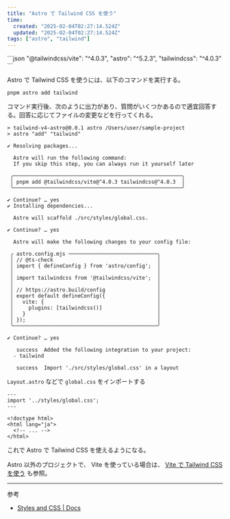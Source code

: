 ```yaml
---
title: "Astro で Tailwind CSS を使う"
time:
  created: "2025-02-04T02:27:14.524Z"
  updated: "2025-02-04T02:27:14.524Z"
tags: ["astro", "tailwind"]
---
```



<Callout title="Dependencies">
```json
"@tailwindcss/vite": "^4.0.3",
"astro": "^5.2.3",
"tailwindcss": "^4.0.3"
```
</Callout>

Astro で Tailwind CSS を使うには、以下のコマンドを実行する。

```shell
pnpm astro add tailwind
```

コマンド実行後、次のように出力があり、質問がいくつかあるので適宜回答する。回答に応じてファイルの変更などを行ってくれる。

```shell
> tailwind-v4-astro@0.0.1 astro /Users/user/sample-project
> astro "add" "tailwind"

✔ Resolving packages...

  Astro will run the following command:
  If you skip this step, you can always run it yourself later

 ╭───────────────────────────────────────────────────────╮
 │ pnpm add @tailwindcss/vite@^4.0.3 tailwindcss@^4.0.3  │
 ╰───────────────────────────────────────────────────────╯

✔ Continue? … yes
✔ Installing dependencies...

  Astro will scaffold ./src/styles/global.css.

✔ Continue? … yes

  Astro will make the following changes to your config file:

 ╭ astro.config.mjs ─────────────────────────────╮
 │ // @ts-check                                  │
 │ import { defineConfig } from 'astro/config';  │
 │                                               │
 │ import tailwindcss from '@tailwindcss/vite';  │
 │                                               │
 │ // https://astro.build/config                 │
 │ export default defineConfig({                 │
 │   vite: {                                     │
 │     plugins: [tailwindcss()]                  │
 │   }                                           │
 │ });                                           │
 ╰───────────────────────────────────────────────╯

✔ Continue? … yes
  
   success  Added the following integration to your project:
  - tailwind
  
   success  Import './src/styles/global.css' in a layout
```

`Layout.astro` などで `global.css` をインポートする

```astro title="Layout.astro=
---
import '../styles/global.css';
---

<!doctype html>
<html lang="ja">
  <!-- ... -->
</html>
```

これで Astro で Tailwind CSS を使えるようになる。

Astro 以外のプロジェクトで、 Vite を使っている場合は、 [Vite で Tailwind CSS を使う](/notes/vite-tailwind-installation) も参照。

---

参考

- [Styles and CSS | Docs](https://docs.astro.build/en/guides/styling/#css-integrations)
